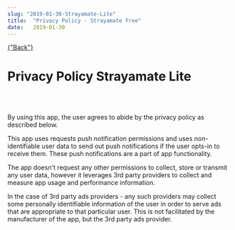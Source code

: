 ```yaml
---
slug: "2019-01-30-Strayamate-Lite"
title:  "Privacy Policy - Strayamate Free"
date:   2019-01-30
---
```


<div className="blogpage">
    <a href={"/blog"} smooth duration={1000}>
    {"Back"}
    </a>
</div>

<div className="blogText">

# Privacy Policy Strayamate Lite

<br/>
<br/>

By using  this app, the user agrees to abide by the privacy policy as described below.

This app uses requests push notification permissions and uses non-identifiable user data to send out push notifications if the user opts-in to receive them. These push notifications are a part of app functionality.

The app doesn't request any other permissions to collect, store or transmit any user data, however it leverages 3rd party providers to collect and measure app usage and performance information.

In the case of 3rd party ads providers - any such providers may collect some personally identifiable information of the user in order to serve ads that are appropriate to that particular user. This is not facilitated by the manufacturer of the app, but the 3rd party ads provider.

</div>